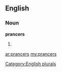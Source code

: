 ==English==

===Noun===
'''prancers'''

# {{plural of|[[prancer]]}}

[[Category:English plurals]]

[[ar:prancers]]
[[my:prancers]]